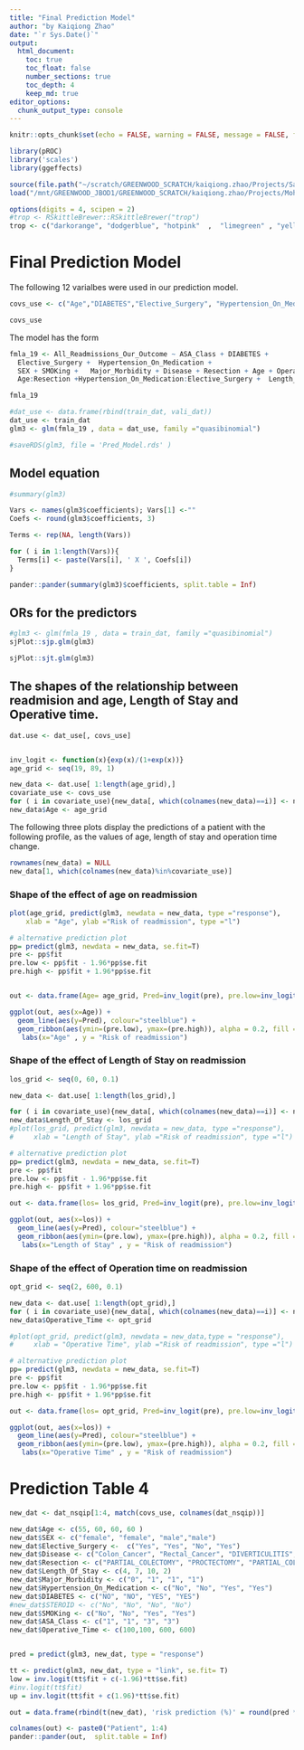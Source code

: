```yaml
---
title: "Final Prediction Model"
author: "by Kaiqiong Zhao"
date: "`r Sys.Date()`"
output:
  html_document:
    toc: true
    toc_float: false
    number_sections: true
    toc_depth: 4
    keep_md: true
editor_options: 
  chunk_output_type: console
---
```


```r
knitr::opts_chunk$set(echo = FALSE, warning = FALSE, message = FALSE, fig.width = 11, fig.height = 8) 
```


```r
library(pROC)
library('scales')
library(ggeffects)

source(file.path("~/scratch/GREENWOOD_SCRATCH/kaiqiong.zhao/Projects/Safiya-trend", "Scripts/packages.R"))
load("/mnt/GREENWOOD_JBOD1/GREENWOOD_SCRATCH/kaiqiong.zhao/Projects/Mohammed-NSQIP-split-test/Data/NSQIP_final.RData")

options(digits = 4, scipen = 2)
#trop <- RSkittleBrewer::RSkittleBrewer("trop")
trop <- c("darkorange", "dodgerblue", "hotpink"  ,  "limegreen" , "yellow")
```




# Final Prediction Model


The following 12 varialbes were used in our prediction model.

```r
covs_use <- c("Age","DIABETES","Elective_Surgery", "Hypertension_On_Medication","SEX"     , "SMOKing","Length_Of_Stay", "Major_Morbidity", "Disease","Resection", "Operative_Time"   , "ASA_Class"  ) 

covs_use
```



The model has the form

```r
fmla_19 <- All_Readmissions_Our_Outcome ~ ASA_Class + DIABETES +  
  Elective_Surgery +  Hypertension_On_Medication + 
  SEX + SMOKing +   Major_Morbidity + Disease + Resection + Age + Operative_Time + Length_Of_Stay  + I(Length_Of_Stay^2) + I(Operative_Time^2) +
  Age:Resection +Hypertension_On_Medication:Elective_Surgery +  Length_Of_Stay:Major_Morbidity+ Length_Of_Stay:Disease

fmla_19
```




```r
#dat_use <- data.frame(rbind(train_dat, vali_dat))
dat_use <- train_dat
glm3 <- glm(fmla_19 , data = dat_use, family ="quasibinomial")

#saveRDS(glm3, file = 'Pred_Model.rds' )
```


## Model equation

```r
#summary(glm3)

Vars <- names(glm3$coefficients); Vars[1] <-""
Coefs <- round(glm3$coefficients, 3)

Terms <- rep(NA, length(Vars))

for ( i in 1:length(Vars)){
  Terms[i] <- paste(Vars[i], ' X ', Coefs[i])
}
```

```r
pander::pander(summary(glm3)$coefficients, split.table = Inf)
```

## ORs for the predictors

```r
#glm3 <- glm(fmla_19 , data = train_dat, family ="quasibinomial")
sjPlot::sjp.glm(glm3)
```

```r
sjPlot::sjt.glm(glm3)
```



## The shapes of the relationship between readmision and age, Length of Stay and Operative time.


```r
dat.use <- dat_use[, covs_use]


inv_logit <- function(x){exp(x)/(1+exp(x))}
age_grid <- seq(19, 89, 1)

new_data <- dat.use[ 1:length(age_grid),]
covariate_use <- covs_use
for ( i in covariate_use){new_data[, which(colnames(new_data)==i)] <- new_data[1, which(colnames(new_data)==i)]}
new_data$Age <- age_grid
```


The following three plots display the predictions of a patient with the following profile, as the values of  age, length of stay and operation time change. 


```r
rownames(new_data) = NULL
new_data[1, which(colnames(new_data)%in%covariate_use)]
```

### Shape of the effect of age on readmission 

```r
plot(age_grid, predict(glm3, newdata = new_data, type ="response"), 
    xlab = "Age", ylab ="Risk of readmission", type ="l")
```

```r
# alternative prediction plot
pp= predict(glm3, newdata = new_data, se.fit=T)
pre <- pp$fit
pre.low <- pp$fit - 1.96*pp$se.fit
pre.high <- pp$fit + 1.96*pp$se.fit


out <- data.frame(Age= age_grid, Pred=inv_logit(pre), pre.low=inv_logit(pre.low), pre.high=inv_logit(pre.high) )

ggplot(out, aes(x=Age)) + 
  geom_line(aes(y=Pred), colour="steelblue") + 
  geom_ribbon(aes(ymin=(pre.low), ymax=(pre.high)), alpha = 0.2, fill ="steelblue" ) +
   labs(x="Age" , y = "Risk of readmission")
```

### Shape of the effect of Length of Stay on readmission

```r
los_grid <- seq(0, 60, 0.1)

new_data <- dat.use[ 1:length(los_grid),]

for ( i in covariate_use){new_data[, which(colnames(new_data)==i)] <- new_data[1, which(colnames(new_data)==i)]}
new_data$Length_Of_Stay <- los_grid
#plot(los_grid, predict(glm3, newdata = new_data, type ="response"), 
#     xlab = "Length of Stay", ylab ="Risk of readmission", type ="l")

```

```r
# alternative prediction plot
pp= predict(glm3, newdata = new_data, se.fit=T)
pre <- pp$fit
pre.low <- pp$fit - 1.96*pp$se.fit
pre.high <- pp$fit + 1.96*pp$se.fit

out <- data.frame(los= los_grid, Pred=inv_logit(pre), pre.low=inv_logit(pre.low), pre.high=inv_logit(pre.high) )

ggplot(out, aes(x=los)) + 
  geom_line(aes(y=Pred), colour="steelblue") + 
  geom_ribbon(aes(ymin=(pre.low), ymax=(pre.high)), alpha = 0.2, fill ="steelblue" ) +
   labs(x="Length of Stay" , y = "Risk of readmission")
```

### Shape of the effect of Operation time on readmission

```r
opt_grid <- seq(2, 600, 0.1)

new_data <- dat.use[ 1:length(opt_grid),]
for ( i in covariate_use){new_data[, which(colnames(new_data)==i)] <- new_data[1, which(colnames(new_data)==i)]}
new_data$Operative_Time <- opt_grid

#plot(opt_grid, predict(glm3, newdata = new_data,type = "response"), 
#     xlab = "Operative Time", ylab ="Risk of readmission", type ="l")
```


```r
# alternative prediction plot
pp= predict(glm3, newdata = new_data, se.fit=T)
pre <- pp$fit
pre.low <- pp$fit - 1.96*pp$se.fit
pre.high <- pp$fit + 1.96*pp$se.fit

out <- data.frame(los= opt_grid, Pred=inv_logit(pre), pre.low=inv_logit(pre.low), pre.high=inv_logit(pre.high) )

ggplot(out, aes(x=los)) + 
  geom_line(aes(y=Pred), colour="steelblue") + 
  geom_ribbon(aes(ymin=(pre.low), ymax=(pre.high)), alpha = 0.2, fill ="steelblue" ) +
   labs(x="Operative Time" , y = "Risk of readmission")
```




# Prediction Table 4

```r
new_dat <- dat_nsqip[1:4, match(covs_use, colnames(dat_nsqip))]
```



```r
new_dat$Age <- c(55, 60, 60, 60 )
new_dat$SEX <- c("female", "female", "male","male")
new_dat$Elective_Surgery <-  c("Yes", "Yes", "No", "Yes")
new_dat$Disease <- c("Colon_Cancer", "Rectal_Cancer", "DIVERTICULITIS", "ULCERATIVE_COLITIS")
new_dat$Resection <- c("PARTIAL_COLECTOMY", "PROCTECTOMY", "PARTIAL_COLECTOMY", "POUCH")
new_dat$Length_Of_Stay <- c(4, 7, 10, 2)
new_dat$Major_Morbidity <- c("0", "1", "1", "1")
new_dat$Hypertension_On_Medication <- c("No", "No", "Yes", "Yes")
new_dat$DIABETES <- c("NO", "NO", "YES", "YES")
#new_dat$STEROID <- c("No", "No", "No", "No")
new_dat$SMOKing <- c("No", "No", "Yes", "Yes")
new_dat$ASA_Class <- c("1", "1", "3", "3")
new_dat$Operative_Time <- c(100,100, 600, 600)


pred = predict(glm3, new_dat, type = "response") 

tt <- predict(glm3, new_dat, type = "link", se.fit= T) 
low = inv.logit(tt$fit + c(-1.96)*tt$se.fit)
#inv.logit(tt$fit)
up = inv.logit(tt$fit + c(1.96)*tt$se.fit)

out = data.frame(rbind(t(new_dat), 'risk prediction (%)' = round(pred *100, 2),'95% CI' = paste0('[', round(low*100, 2), ", ", round(up*100, 2), "]")) )

colnames(out) <- paste0("Patient", 1:4)
pander::pander(out,  split.table = Inf)
```




